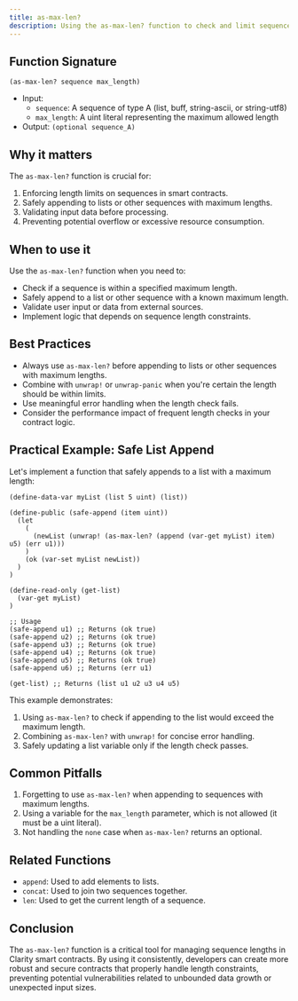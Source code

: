 ```yaml
---
title: as-max-len?
description: Using the as-max-len? function to check and limit sequence lengths in Clarity smart contracts.
---
```


## Function Signature

```clarity
(as-max-len? sequence max_length)
```

- Input: 
  - `sequence`: A sequence of type A (list, buff, string-ascii, or string-utf8)
  - `max_length`: A uint literal representing the maximum allowed length
- Output: `(optional sequence_A)`

## Why it matters

The `as-max-len?` function is crucial for:

1. Enforcing length limits on sequences in smart contracts.
2. Safely appending to lists or other sequences with maximum lengths.
3. Validating input data before processing.
4. Preventing potential overflow or excessive resource consumption.

## When to use it

Use the `as-max-len?` function when you need to:

- Check if a sequence is within a specified maximum length.
- Safely append to a list or other sequence with a known maximum length.
- Validate user input or data from external sources.
- Implement logic that depends on sequence length constraints.

## Best Practices

- Always use `as-max-len?` before appending to lists or other sequences with maximum lengths.
- Combine with `unwrap!` or `unwrap-panic` when you're certain the length should be within limits.
- Use meaningful error handling when the length check fails.
- Consider the performance impact of frequent length checks in your contract logic.

## Practical Example: Safe List Append

Let's implement a function that safely appends to a list with a maximum length:

```clarity
(define-data-var myList (list 5 uint) (list))

(define-public (safe-append (item uint))
  (let
    (
      (newList (unwrap! (as-max-len? (append (var-get myList) item) u5) (err u1)))
    )
    (ok (var-set myList newList))
  )
)

(define-read-only (get-list)
  (var-get myList)
)

;; Usage
(safe-append u1) ;; Returns (ok true)
(safe-append u2) ;; Returns (ok true)
(safe-append u3) ;; Returns (ok true)
(safe-append u4) ;; Returns (ok true)
(safe-append u5) ;; Returns (ok true)
(safe-append u6) ;; Returns (err u1)

(get-list) ;; Returns (list u1 u2 u3 u4 u5)
```

This example demonstrates:
1. Using `as-max-len?` to check if appending to the list would exceed the maximum length.
2. Combining `as-max-len?` with `unwrap!` for concise error handling.
3. Safely updating a list variable only if the length check passes.

## Common Pitfalls

1. Forgetting to use `as-max-len?` when appending to sequences with maximum lengths.
2. Using a variable for the `max_length` parameter, which is not allowed (it must be a uint literal).
3. Not handling the `none` case when `as-max-len?` returns an optional.

## Related Functions

- `append`: Used to add elements to lists.
- `concat`: Used to join two sequences together.
- `len`: Used to get the current length of a sequence.

## Conclusion

The `as-max-len?` function is a critical tool for managing sequence lengths in Clarity smart contracts. By using it consistently, developers can create more robust and secure contracts that properly handle length constraints, preventing potential vulnerabilities related to unbounded data growth or unexpected input sizes.
